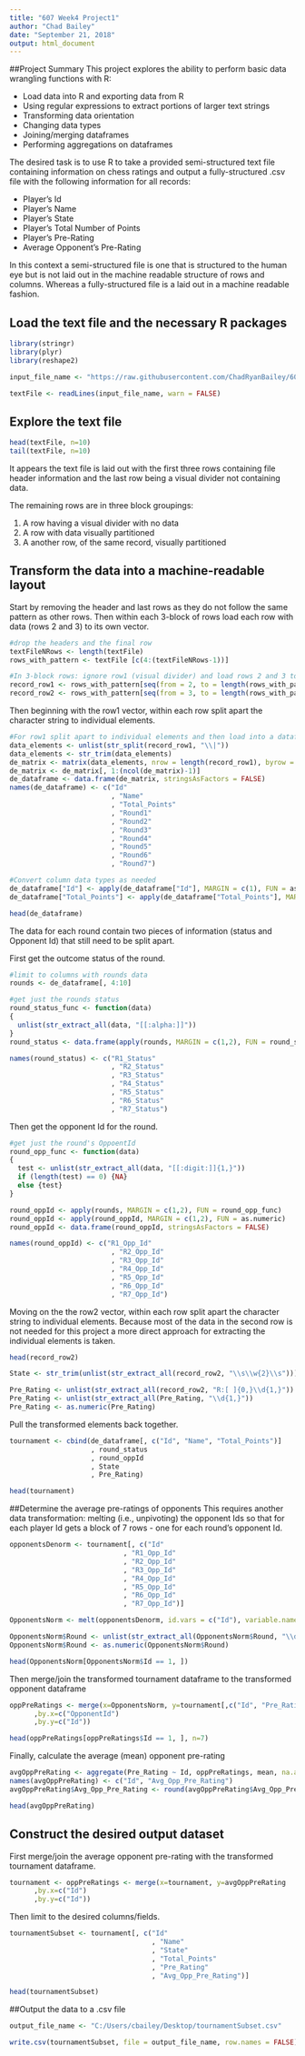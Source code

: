 ```yaml
---
title: "607 Week4 Project1"
author: "Chad Bailey"
date: "September 21, 2018"
output: html_document
---
```




##Project Summary
This project explores the ability to perform basic data wrangling functions with R: 

  * Load data into R and exporting data from R
  * Using regular expressions to extract portions of larger text strings
  * Transforming data orientation
  * Changing data types
  * Joining/merging dataframes
  * Performing aggregations on dataframes

The desired task is to use R to take a provided semi-structured text file containing information on chess ratings and output a fully-structured .csv file with the following information for all records:

* Player's Id
* Player's Name
* Player's State
* Player's Total Number of Points
* Player's Pre-Rating
* Average Opponent's Pre-Rating

In this context a semi-structured file is one that is structured to the human eye but is not laid out in the machine readable structure of rows and columns. Whereas a fully-structured file is a laid out in a machine readable fashion.


## Load the text file and the necessary R packages
```r

library(stringr)
library(plyr)
library(reshape2)

input_file_name <- "https://raw.githubusercontent.com/ChadRyanBailey/607-Week4-Project1/master/02%20tournamentinfo.txt"

textFile <- readLines(input_file_name, warn = FALSE)
```

## Explore the text file
```r
head(textFile, n=10)
tail(textFile, n=10)
```

It appears the text file is laid out with the first three rows containing file header information and the last row being a visual divider not containing data.

The remaining rows are in three block groupings:

  1. A row having a visual divider with no data
  2. A row with data visually partitioned
  3. A another row, of the same record, visually partitioned

## Transform the data into a machine-readable layout
Start by removing the header and last rows as they do not follow the same pattern as other rows. Then within each 3-block of rows load each row with data (rows 2 and 3) to its own vector.

```r
#drop the headers and the final row 
textFileNRows <- length(textFile)
rows_with_pattern <- textFile [c(4:(textFileNRows-1))]

#In 3-block rows: ignore row1 (visual divider) and load rows 2 and 3 to seperate vectors
record_row1 <- rows_with_pattern[seq(from = 2, to = length(rows_with_pattern), by = 3)]
record_row2 <- rows_with_pattern[seq(from = 3, to = length(rows_with_pattern), by = 3)]
```

Then beginning with the row1 vector, within each row split apart the character string to individual elements.
```r
#For row1 split apart to individual elements and then load into a dataframe
data_elements <- unlist(str_split(record_row1, "\\|"))
data_elements <- str_trim(data_elements) 
de_matrix <- matrix(data_elements, nrow = length(record_row1), byrow = TRUE)
de_matrix <- de_matrix[, 1:(ncol(de_matrix)-1)]
de_dataframe <- data.frame(de_matrix, stringsAsFactors = FALSE)    
names(de_dataframe) <- c("Id"
                         , "Name"
                         , "Total_Points"
                         , "Round1"
                         , "Round2"
                         , "Round3"
                         , "Round4"
                         , "Round5"
                         , "Round6"
                         , "Round7")

#Convert column data types as needed
de_dataframe["Id"] <- apply(de_dataframe["Id"], MARGIN = c(1), FUN = as.numeric)
de_dataframe["Total_Points"] <- apply(de_dataframe["Total_Points"], MARGIN = c(1), FUN = as.numeric)

head(de_dataframe)
```

The data for each round contain two pieces of information (status and Opponent Id) that still need to be split apart.  

First get the outcome status of the round.

```r
#limit to columns with rounds data
rounds <- de_dataframe[, 4:10]

#get just the rounds status
round_status_func <- function(data) 
{
  unlist(str_extract_all(data, "[[:alpha:]]"))
}
round_status <- data.frame(apply(rounds, MARGIN = c(1,2), FUN = round_status_func), stringsAsFactors =  FALSE)

names(round_status) <- c("R1_Status"
                         , "R2_Status"
                         , "R3_Status"
                         , "R4_Status"
                         , "R5_Status"
                         , "R6_Status"
                         , "R7_Status")
```

Then get the opponent Id for the round.
```r
#get just the round's OppoentId
round_opp_func <- function(data) 
{
  test <- unlist(str_extract_all(data, "[[:digit:]]{1,}"))
  if (length(test) == 0) {NA}
  else {test}
}

round_oppId <- apply(rounds, MARGIN = c(1,2), FUN = round_opp_func)
round_oppId <- apply(round_oppId, MARGIN = c(1,2), FUN = as.numeric)
round_oppId <- data.frame(round_oppId, stringsAsFactors = FALSE)

names(round_oppId) <- c("R1_Opp_Id"
                         , "R2_Opp_Id"
                         , "R3_Opp_Id"
                         , "R4_Opp_Id"
                         , "R5_Opp_Id"
                         , "R6_Opp_Id"
                         , "R7_Opp_Id")
```


Moving on the the row2 vector, within each row split apart the character string to individual elements. Because most of the data in the second row is not needed for this project a more direct approach for extracting the individual elements is taken.
```r

head(record_row2)

State <- str_trim(unlist(str_extract_all(record_row2, "\\s\\w{2}\\s")))

Pre_Rating <- unlist(str_extract_all(record_row2, "R:[ ]{0,}\\d{1,}"))
Pre_Rating <- unlist(str_extract_all(Pre_Rating, "\\d{1,}"))
Pre_Rating <- as.numeric(Pre_Rating)

```

Pull the transformed elements back together.
```r

tournament <- cbind(de_dataframe[, c("Id", "Name", "Total_Points")]
                    , round_status
                    , round_oppId
                    , State
                    , Pre_Rating)

head(tournament)
```

##Determine the average pre-ratings of opponents
This requires another data transformation: melting (i.e., unpivoting) the opponent Ids so that for each player Id gets a block of 7 rows - one for each round's opponent Id.

```r
opponentsDenorm <- tournament[, c("Id"
                            , "R1_Opp_Id"
                            , "R2_Opp_Id"
                            , "R3_Opp_Id"
                            , "R4_Opp_Id"
                            , "R5_Opp_Id"
                            , "R6_Opp_Id"
                            , "R7_Opp_Id")]

OpponentsNorm <- melt(opponentsDenorm, id.vars = c("Id"), variable.name = "Round", value.name = "OpponentId")

OpponentsNorm$Round <- unlist(str_extract_all(OpponentsNorm$Round, "\\d"))
OpponentsNorm$Round <- as.numeric(OpponentsNorm$Round)

head(OpponentsNorm[OpponentsNorm$Id == 1, ])
```

Then merge/join the transformed tournament dataframe to the transformed opponent dataframe
```r
oppPreRatings <- merge(x=OpponentsNorm, y=tournament[,c("Id", "Pre_Rating")]
      ,by.x=c("OpponentId")
      ,by.y=c("Id"))

head(oppPreRatings[oppPreRatings$Id == 1, ], n=7)
```

Finally, calculate the average (mean) opponent pre-rating 
```r
avgOppPreRating <- aggregate(Pre_Rating ~ Id, oppPreRatings, mean, na.action = na.omit)
names(avgOppPreRating) <- c("Id", "Avg_Opp_Pre_Rating")
avgOppPreRating$Avg_Opp_Pre_Rating <- round(avgOppPreRating$Avg_Opp_Pre_Rating, 0)

head(avgOppPreRating)
```

## Construct the desired output dataset
First merge/join the average opponent pre-rating with the transformed tournament dataframe.
```r

tournament <- oppPreRatings <- merge(x=tournament, y=avgOppPreRating
      ,by.x=c("Id")
      ,by.y=c("Id"))
```

Then limit to the desired columns/fields.
```r
tournamentSubset <- tournament[, c("Id"
                                   , "Name"
                                   , "State"
                                   , "Total_Points"
                                   , "Pre_Rating"
                                   , "Avg_Opp_Pre_Rating")]

head(tournamentSubset)

```

##Output the data to a .csv file

```r

output_file_name <- "C:/Users/cbailey/Desktop/tournamentSubset.csv"

write.csv(tournamentSubset, file = output_file_name, row.names = FALSE)
```






